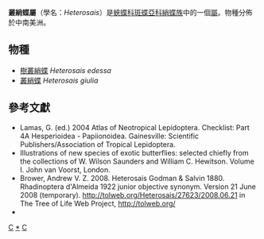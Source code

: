 {{NoteTA|G1=Butterfly}}
{{Automatic Taxobox
| taxon = Heterosais
| authority = Godman et Salvin, [1880]
| fossil_range = {{fossilrange|13|0|earliest=13}}<small>從新近紀[[中新世|中新世]]至今<ref name=e2015>Chazot, N., Willmott, K. R., Condamine, F. L., De‐Silva, D. L., Freitas, A. V., Lamas, G., ... & Mallet, J. (2016). Into the Andes: multiple independent colonizations drive montane diversity in the Neotropical clearwing butterflies Godyridina. Molecular Ecology, 25(22), 5765-5784. {{en}}</ref></small>
| image = Illustrations of new species of exotic butterflies Ithomia VIII.jpg
| image_width = 300px
| image_caption = [[樹叢綃蝶|樹叢綃蝶]]（左下）<br />''Heterosais edessa''
| regnum = [[動物界|動物界]] Animalia
| phylum = [[節肢動物門|節肢動物門]] Arthropoda
| classis = [[昆蟲綱|昆蟲綱]] Insecta
| ordo = [[鱗翅目|鱗翅目]] Lepidoptera
| superfamilia = [[鳳蝶總科|鳳蝶總科]] Papilionoidea
| familia = [[蛺蝶科|蛺蝶科]] Nymphalidae
| subfamilia = [[斑蝶亞科|斑蝶亞科]] Danainae
| tribus = [[綃蝶族|綃蝶族]] Ithomiini
| subtribus = 鮫綃蝶亞族 Godyridina
| genus = '''叢綃蝶屬 '''''''
| genus_authority = 
| type_species = 叢綃蝶<br />''Heterosais giulia''
| type_species_authority = (Hewitson, 1855)
| subdivision_ranks = 物種
| subdivision =
共4種，詳見正文。
| synonyms =
* ''Rhadinoptera'' <small>d'Almeida 1922</small>
}}

'''叢綃蝶屬'''（學名：''Heterosais''）是[[蛺蝶科|蛺蝶科]][[斑蝶亞科|斑蝶亞科]][[綃蝶族|綃蝶族]]中的一個[[屬_(生物)|屬]]。物種分佈於中南美洲。

== 物種 ==
* [[樹叢綃蝶|樹叢綃蝶]] ''Heterosais edessa''
* [[叢綃蝶|叢綃蝶]] ''Heterosais giulia''

== 參考文獻 ==
{{reflist}}
{{Commons category|Heterosais}}
* Lamas, G. (ed.) 2004 Atlas of Neotropical Lepidoptera. Checklist: Part 4A Hesperioidea - Papiionoidea. Gainesville: Scientific Publishers/Association of Tropical Lepidoptera.
* Illustrations of new species of exotic butterflies: selected chiefly from the collections of W. Wilson Saunders and William C. Hewitson. Volume I. John van Voorst, London.
* Brower, Andrew V. Z. 2008. Heterosais Godman & Salvin 1880. Rhadinoptera d'Almeida 1922 junior objective synonym. Version 21 June 2008 (temporary). http://tolweb.org/Heterosais/27623/2008.06.21 {{Wayback|url=http://tolweb.org/Heterosais/27623/2008.06.21 |date=20191130155415 }} in The Tree of Life Web Project, http://tolweb.org/{{Wayback|url=http://tolweb.org/ |date=20110515100516 }}
* {{Cite book | author = 寿建新 周尧 李宇飞 | title = 世界蝴蝶分類名錄 | location = 中國 | publisher = 陝西科學技術出版社 | date = 2006-04-01 | ISBN = 9787536936768 | language= zh-hans }}

{{斑蝶亞科}}
{{Taxonbar}}
[[Category:綃蝶族|C]]
[[Category:叢綃蝶屬|*]]
[[Category:_1880年描述的分类群|C]]